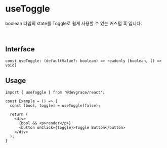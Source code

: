 # useToggle

boolean 타입의 state를 Toggle로 쉽게 사용할 수 있는 커스텀 훅 입니다.

<br />

## Interface
```tsx
const useToggle: (defaultValue?: boolean) => readonly [boolean, () => void]
```

## Usage

```tsx
import { useToggle } from '@devgrace/react';

const Example = () => {
  const [bool, toggle] = useToggle(false);

  return (
    <div>
      {bool && <p>render</p>}
      <button onClick={toggle}>Toggle Button</button>
    </div>
  );
}
```